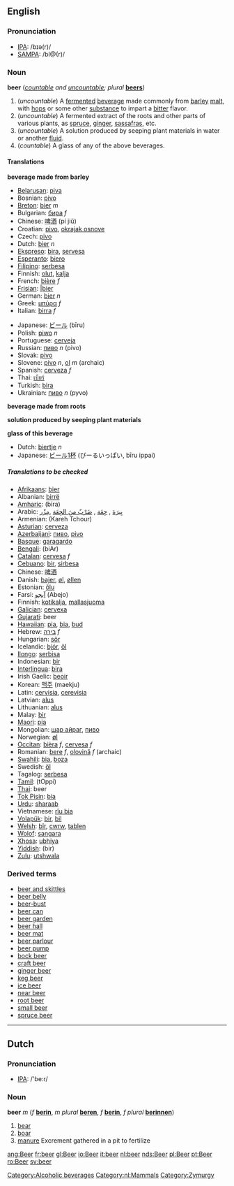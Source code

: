 {{Wikipedia}}
==English==

===Pronunciation===
*[[IPA]]: /bɪə(r)/
*[[SAMPA]]: /bI@(r)/

===Noun===
'''beer''' (''[[countable]] and [[uncountable]]; plural'' '''[[beers]]''')

#(''uncountable'') A [[ferment]]ed [[beverage]] made commonly from [[barley]] [[malt]], with [[hop]]s or some other [[substance]] to impart a [[bitter]] flavor.
#(''uncountable'') A fermented extract of the roots and other parts of various plants, as [[spruce]], [[ginger]], [[sassafras]], etc.
#(''uncountable'') A solution produced by seeping plant materials in water or another [[fluid]].
#(''countable'') A glass of any of the above beverages.

====Translations====
'''beverage made from barley'''
{{top}}
*[[Belarusan]]: [[piva]]
*Bosnian: [[pivo]]
*[[Breton]]: [[bier#Breton|bier]] ''m''
*Bulgarian: [[бира]] ''f''
*Chinese: [[啤酒]] (pí jiǔ)
*Croatian: [[pivo]], [[okrajak osnove]]
*Czech: [[pivo]]
*Dutch: [[bier#Dutch|bier]] ''n''
*[[Ekspreso]]: [[bira]], [[servesa]]
*[[Esperanto]]: [[biero]]
*[[Filipino]]: [[serbesa]]
*Finnish: [[olut]], [[kalja]]
*French: [[bière]] ''f''
*[[Frisian]]: [[bier#Frisian||bier]]
*German: [[Bier#German|bier]] ''n''
*Greek: [[μπύρα]] ''f''
*Italian: [[birra]] ''f''
{{mid}}
*Japanese:  [[ビール]] (bīru) 
*Polish: [[piwo]] ''n''
*Portuguese: [[cerveja]]
*Russian: [[пиво]] ''n'' (pivo)
*Slovak: [[pivo]]
*Slovene: [[pivo]] ''n'', [[ol]] ''m'' (archaic)
*Spanish: [[cerveza]] ''f''
*Thai: [[เบียร์]]
*Turkish: [[bira]]
*Ukrainian: [[пиво]] ''n'' (pyvo)
{{bottom}}

'''beverage made from roots'''
{{top}}
{{mid}}
{{bottom}}

'''solution produced by seeping plant materials'''
{{top}}
{{mid}}
{{bottom}}

'''glass of this beverage'''
{{top}}
*Dutch: [[biertje]] ''n''
*Japanese: [[ビール1杯]] (びーるいっぱい, bīru ippai)
{{mid}}
{{bottom}}

=====Translations to be checked=====
<!--Remove this section once all of the translations below have been moved into the tables above.-->
{{checktrans}}

*[[Afrikaans]]: [[bier#Afrikaans|bier]]
*Albanian: [[birrë]]
*[[Amharic]]: (bira)
*Arabic: [[بيرة|بِيرَة]] , [[جعة|جِعَة]] , [[ضرب من الجعة|ضَرْبٌ منَ الجِعَة]] ,[[مزر|مِزْر]] 
*Armenian: (Kareh Tchour)
*[[Asturian]]: [[cerveza]]
*[[Azerbaijani]]: [[пиво]], [[pivo]] 
*[[Basque]]: [[garagardo]]
*[[Bengali]]: (biAr)
*[[Catalan]]: [[cervesa]] ''f''
*[[Cebuano]]: [[bir]], [[sirbesa]]
*Chinese: [[啤酒]]
*Danish: [[bajer]], [[øl]], [[øllen]]
*Estonian: [[õlu]]
*Farsi: [[ابجو|آبجو]] (Abejo)
*Finnish: [[kotikalja]], [[mallasjuoma]]
*[[Galician]]: [[cervexa]]
*[[Gujarati]]: beer
*[[Hawaiian]]: [[pia]], [[bia]], [[bud]] 
*Hebrew: [[בירה]] ''f''
*Hungarian: [[sör]]
*Icelandic: [[bjór]], [[öl]]
*[[Ilongo]]: [[serbisa]]
*Indonesian: [[bir]]
*[[Interlingua]]: [[bira]]
*Irish Gaelic: [[beoir]]
*Korean: [[맥주]] (maekju)
*Latin: [[cervisia]], [[cerevisia]]
*Latvian: [[alus]]
*Lithuanian: [[alus]]
*Malay: [[bir]]
*[[Maori]]: [[pia#Maori|pia]]
*Mongolian: [[шар айраг]], [[пиво]]
*Norwegian: [[øl]]
*[[Occitan]]: [[bièra]] ''f'', [[cervesa]] ''f'' 
*Romanian: [[bere#Romanian|bere]] ''f'', [[olovină]] ''f'' (archaic)
*[[Swahili]]: [[bia]], [[boza]]
*Swedish: [[öl]]
*Tagalog: [[serbesa]]
*[[Tamil]]: (tOppi)
*[[Thai]]: beer
*[[Tok Pisin]]: [[bia]]
*[[Urdu]]: [[sharaab]]
*Vietnamese: [[r­îu bia]]
*[[Volapük]]: [[bir]], [[bil]]
*[[Welsh]]: [[bîr]], [[cwrw]], [[tablen]]
*[[Wolof]]: [[sangara]]
*[[Xhosa]]: [[ubhiya]]
*[[Yiddish]]: (bir)
*[[Zulu]]: [[utshwala]]

===Derived terms===
*[[beer and skittles]]
*[[beer belly]]
*[[beer-bust]]
*[[beer can]]
*[[beer garden]]
*[[beer hall]]
*[[beer mat]]
*[[beer parlour]]
*[[beer pump]]
*[[bock beer]]
*[[craft beer]]
*[[ginger beer]]
*[[keg beer]]
*[[ice beer]]
*[[near beer]]
*[[root beer]]
*[[small beer]]
*[[spruce beer]]

[[Category:Alcoholic beverages]]

----

==Dutch==
[[Category:nl:Mammals]]
===Pronunciation===
*[[w:IPA|IPA]]: /'be:r/

===Noun===
'''beer''' ''m'' (''f'' '''[[berin]]''', ''m plural'' '''[[beren]]''', ''f'' '''[[berin]]''', ''f plural'' '''[[berinnen]]''')

#[[bear]]
#[[boar]]
#[[manure]] Excrement gathered in a pit to fertilize

[[Category:Zymurgy]]

[[ang:Beer]]
[[fr:beer]]
[[gl:Beer]]
[[io:Beer]]
[[it:beer]]
[[nl:beer]]
[[nds:Beer]]
[[pl:Beer]]
[[pt:Beer]]
[[ro:Beer]]
[[sv:beer]]